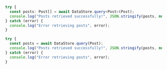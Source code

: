 <BlockSwitcher>
<Block name="TypeScript">

```ts
try {
  const posts: Post[] = await DataStore.query<Post>(Post);
  console.log("Posts retrieved successfully!", JSON.stringify(posts, null, 2));
} catch (error) {
  console.log("Error retrieving posts", error);
}
```

</Block>
<Block name="JavaScript">

```js
try {
  const posts = await DataStore.query(Post);
  console.log("Posts retrieved successfully!", JSON.stringify(posts, null, 2));
} catch (error) {
  console.log("Error retrieving posts", error);
}
```

</Block>
</BlockSwitcher>

